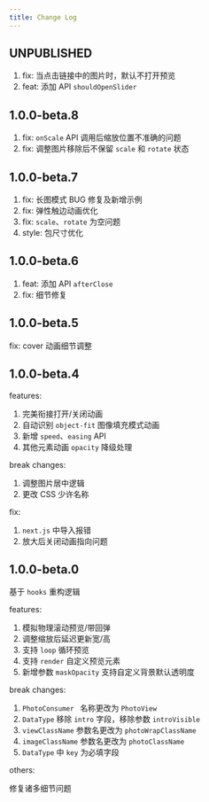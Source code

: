 ```yaml
---
title: Change Log
---
```


## UNPUBLISHED

1. fix: 当点击链接中的图片时，默认不打开预览
2. feat: 添加 API `shouldOpenSlider`

## 1.0.0-beta.8

1. fix: `onScale` API 调用后缩放位置不准确的问题
2. fix: 调整图片移除后不保留 `scale` 和 `rotate` 状态

## 1.0.0-beta.7

1. fix: 长图模式 BUG 修复及新增示例
2. fix: 弹性触边动画优化
3. fix: `scale`、`rotate` 为空问题
4. style: 包尺寸优化

## 1.0.0-beta.6

1. feat: 添加 API `afterClose`
2. fix: 细节修复

## 1.0.0-beta.5

fix: cover 动画细节调整

## 1.0.0-beta.4

features:

1. 完美衔接打开/关闭动画
2. 自动识别 `object-fit` 图像填充模式动画
3. 新增 `speed`、`easing` API
4. 其他元素动画 `opacity` 降级处理

break changes:

1. 调整图片居中逻辑
2. 更改 CSS 少许名称

fix:

1. `next.js` 中导入报错
2. 放大后关闭动画指向问题

## 1.0.0-beta.0

基于 `hooks` 重构逻辑

features:

1. 模拟物理滚动预览/带回弹
2. 调整缩放后延迟更新宽/高
3. 支持 `loop` 循环预览
4. 支持 `render` 自定义预览元素
5. 新增参数 `maskOpacity` 支持自定义背景默认透明度

break changes:

1. `PhotoConsumer ` 名称更改为 `PhotoView`
2. `DataType` 移除 `intro` 字段，移除参数 `introVisible`
3. `viewClassName` 参数名更改为 `photoWrapClassName`
4. `imageClassName` 参数名更改为 `photoClassName`
5. `DataType` 中 `key` 为必填字段

others:

修复诸多细节问题
